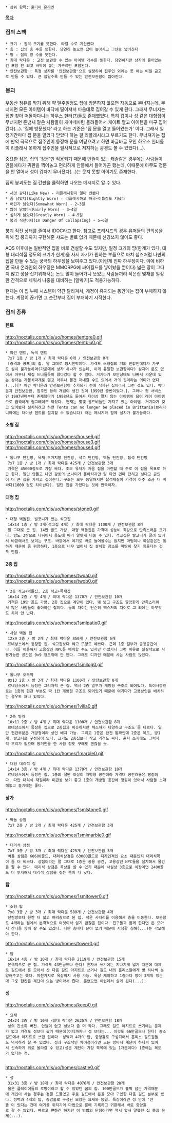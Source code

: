  * 상위 항목: [[울티마 온라인]]

[[목차]]

=== 집의 스펙 ===
 * 크기 : 집의 크기를 뜻한다. 타일 수로 계산한다
 * 층 : 집의 층 수를 뜻한다. 당연히 높으면 집이 높아지고 그만큼 넓어진다
 * 방 : 집의 방 수를 뜻한다.
 * 최대 락다운 : 고정 보관할 수 있는 아이템 개수를 뜻한다. 당연하지만 상자에 들어있는건 포함 안 되고 바닥에 놓는 가구류만 포함된다.
 * 안전보관함 : 특정 상자를 '안전보관함'으로 설정하여 집주인 외에는 못 여는 비밀 금고로 만들 수 있다. 큰 집일수록 만들 수 있는 안전보관함이 많아진다.

=== 붕괴 ===
부동산 점유를 막기 위해 약 일주일정도 집에 방문하지 않으면 자동으로 무너지는데, 무너지면 모든 아이템이 바닥에 떨어져서 마음대로 집어갈 수 있게 된다. 그래서 무너지는 집만 찾아 떠돌아다니는 하우스 헌터(?)들도 존재했었다. 특히 킵이나 성 같은 대형집이 무너지면 돈냄새 맡은 사람들이 개미떼처럼 몰려들어서 게이트 열고 아이템을 마구 집어간다(...). '집에 방문했다' 라고 하는 기준은 '집 문을 열고 들어왔는가' 이다. 그래서 일정기간마다 집 문을 열었다 닫았다 하는 걸 리플래시라고 부르기도 한다. 무너져가는 집에 만약 극적으로 집주인이 등장해 문을 여닫으려고 하면 바글바글 모인 하우스 헌터들이 리플래시 못하게 집주인을 필사적으로 저지하는 광경도 볼 수 있었다(...).

중요한 점은, 집의 '정문'만 적용되기 때문에 안뜰이 있는 캐슬같은 경우에는 사람들이 안뜰에다가 귀환을 찍어놓고 편리하게 안뜰에서 들어가곤 했는데, 이때문에 아무도 정문을 안 열어서 성이 갑자기 무너졌다(...)는 웃지 못할 이야기도 존재한다.

집의 붕괴도는 집 간판을 클릭하면 나오는 메시지로 알 수 있다.

 * 새것 같다(Like New) - 리플래시한지 얼마 안됐다
 * 좀 낡았다(Sightly Worn) - 리플래시하고 하루~이틀정도 지났다
 * 어딘가 낡았다(Somewhat Worn) - 2~3일
 * 많이 낡았다(Fairly Worn) - 3~4일
 * 심하게 낡았다(Greatly Worn) - 4~5일
 * 붕괴 직전이다(In Danger Of Collapsing) - 5~6일

붕괴 직전 상태를 줄여서 IDOC라고 한다. 참고로 프리샤드의 경우 유저들의 편의성을 위해 집 붕괴까지 구현해준 샤드는 별로 없기 때문에 신경쓰지 않아도 좋다.

AOS 이후에는 일반적인 집을 바로 건설할 수도 있지만, 일정 크기의 땅(한계가 있다, 대형 대리석집 정도의 크기가 한계)을 사서 자기가 원하는 부품으로 마치 심즈처럼 나만의 집을 만들 수 있는 궁극의 하우징을 보여주고 있다.(이런게 진짜 하우징이다. 이에 비하면 국내 온라인의 하우징은 MMORPG에 싸이월드를 넣어놨을 뿐이다)
넓은 땅이 그다지 많고 성을 짓기위해서는 돈도 많이 들어가니 뜻있는 사람들끼리 작은집 몇채를 일정한 간격으로 세워서 나중을 대비하는 [알박기]도 적용가능하다. 

현재는 이 집 부패 시스템이 약간 달라져서, 계정이 유지되는 동안에는 집이 부패하지 않는다. 계정이 끊기면 그 순간부터 집이 부패하기 시작한다.

=== 집의 종류 ===
==== 텐트 ====
http://noctalis.com/dis/uo/homes/tentgre0.gif http://noctalis.com/dis/uo/homes/tentblu0.gif
 * 파란 텐트, 녹색 텐트
  7x7 1층 / 방 1개 / 최대 락다운 0개 / 안전보관함 0개
  [충격과 공포]의 집. 말 그대로 임시천막이다. 가격도 소형집의 거의 반값인데다가 가구도 설치 불가능하며(가운데에 상자 하나가 있는데, 이게 유일한 보관함이다) 심지어 문도 없어서 아무나 제집 드나들듯이 왔다갔다 할 수 있다. 거기다가 보안상태도 나빠서 가운데 있는 상자는 자물쇠따개로 열고 아무나 물건 꺼내갈 수도 있어서 거의 집이라는 의미가 없다(...)[* 이건 락다운과 안전보관함이 추가되기 전에 삭제된 집이라서 그런 것도 있다. 락다운과 안전보관함, 집주인 등의 개념이 생긴 것이 1999년 중반이었다.]. 그러나 첫 서비스인 1997년때부터 존재했다가 1998년도 들어서 더이상 팔지 않는 아이템이 되어 레어 아이템으로 급격하게 업그레이드 되었다. 현재는 몇몇 올드비들만 가지고 있는 아이템. 거기다가 갖고 있어봤자 설치하려고 하면 Tents can no longer be placed in Brittania(브리타니아에는 더이상 텐트를 설치할 수 없습니다) 라는 메시지와 함께 설치가 불가능하다.

==== 소형 집 ====
http://noctalis.com/dis/uo/homes/house6.gif http://noctalis.com/dis/uo/homes/house3.gif http://noctalis.com/dis/uo/homes/house4.gif
 * 통나무 단칸방, 목재 초가지붕 단칸방, 석고 단칸방, 벽돌 단칸방, 잡석 단칸방
  7x7 1층 / 방 1개 / 최대 락다운 425개 / 안전보관함 3개
  가격은 45000정도로 가장 싸다. 초보 유저가 처음 집을 마련할 때 주로 이 집을 목표로 하곤 한다. 일단 만들고 나면 감동의 쓰나미가 몰아치지만 말 타면 견마 잡히고 싶다고 곧있어 더 큰 집을 가지고 싶어진다. 구조는 모두 동일하지만 잡석재질이 가격이 아주 조금 더 비싸다(1000 정도 차이난다). 일단 집을 가졌다는 것에 만족하자.

==== 대형 집 ====
http://noctalis.com/dis/uo/homes/stone0.gif
 * 대형 벽돌집, 발코니가 있는 석고집
  14x14 1층 / 방 3개(석고집 4개) / 최대 락다운 1100개 / 안전보관함 8개
  말 그대로 큰 집. 14만 골드 가량. 대형 벽돌집은 가격대 성능비 최강으로 만족스러운 크기다. 방도 3칸으로 나뉘어서 용도에 따라 알맞게 나눌 수 있다. 석고집은 발코니가 딸려 있어서 바깥에서도 보이는 구조. 바깥에서 여기로 바로 들어올수는 없지만 마법이나 화살같은건 통하기 때문에 좀 위험하다. 1층으로 너무 넓어서 집 설치할 장소를 마땅히 찾기 힘들다는 것도 단점.

==== 2층 집 ====
http://noctalis.com/dis/uo/homes/twoa0.gif http://noctalis.com/dis/uo/homes/twob0.gif
 * 2층 석고+벽돌집, 2층 석고+목재집
  16x14 2층 / 방 4개 / 최대 락다운 1370개 / 안전보관함 10개
  가격은 19만 골드 가량. 2층 집으로 계단이 있다. 꽤 넓고 구조도 깔끔한게 만족스러워서 많은 사람들이 좋아하던 집이다. 둘의 차이는 단순히 텍스쳐의 차이로 그 외에는 아무것도 차이 안 난다.

http://noctalis.com/dis/uo/homes/1smlpatio0.gif
 * 사암 벽돌 집
  12x9 2층 / 방 2개 / 최대 락다운 850개 / 안전보관함 6개
  르네상스에서 등장한 집. 석고집보다 싸고 모양도 예쁘다. 근데 1층 일부가 공용공간이다. 이를 이용해서 고용상인 NPC를 배치할 수도 있지만 어쨌거나 그런 이유로 실질적으로 사용가능한 공간은 9x9 정도밖에 안 된다. 그래도 디자인 때문에 사는 사람도 많았다.
 
http://noctalis.com/dis/uo/homes/1smllog0.gif
 * 통나무 오두막
  8x13 2층 / 방 3개 / 최대 락다운 1100개 / 안전보관함 8개
  르네상스에서 등장한 그럭저럭 큰 집. 역시 2층 일부가 개방형 구조로 되어있다. 특이사항으로는 1층의 현관 부분도 딱 1칸 개방형 구조로 되어있기 때문에 여기다가 고용상인을 배치하는 경우도 꽤나 있었다.

http://noctalis.com/dis/uo/homes/1villa0.gif
 * 2층 빌라
  10x11 2층 / 방 4개 / 최대 락다운 1100개 / 안전보관함 8개
  르네상스에서 등장한 집으로 2층집과 비슷하지만 텍스쳐가 다양하고 구조도 좀 다르다. 일단 현관부분은 개방형이라 상인 배치 가능. 그리고 1층은 완전 통짜인데 2층은 복도, 방1개, 발코니로 구성되어 있다. 크기도 2층집보다 작고 가격도 싸다. 혼자 쓰기에도 그럭저럭 무리가 없으며 동거인을 한 사람 정도 구해도 괜찮을 듯. 

http://noctalis.com/dis/uo/homes/1marble0.gif
 * 대형 대리석 집
  14x14 3층 / 방 4개 / 최대 락다운 1370개 / 안전보관함 10개
  르네상스에서 등장한 집. 1층의 절반 이상이 개방형 공간이라 가격대 공간효율은 빵점이다. 다만 대리석 재질이라 미관상 보기 좋고 1층의 개방형 공간에 정원이 있어서 사람들 초대해놓고 놀기에는 좋다. 

==== 상가 ====
http://noctalis.com/dis/uo/homes/1smlstone0.gif
 * 벽돌 상점
  7x7 2층 / 방 2개 / 최대 락다운 425개 / 안전보관함 3개 

http://noctalis.com/dis/uo/homes/1smlmarble0.gif
 * 대리석 상점
  7x7 3층 / 방 3개 / 최대 락다운 425개 / 안전보관함 3개  
  벽돌 상점은 60600골드, 대리석상점은 63000골드로 디자인적인 요소 때문인지 대리석쪽이 좀 더 비싸다. 상점이라는 말 그대로 1층은 공용 공간, 고용상인 NPC들을 설치해서 물건을 팔 수 있다. 대리석 상점은 옥상을 쓸 수 있기 때문에 사실상 3층으로 이왕이면 2400골드 더 투자해서 대리석 상점을 짓는 쪽이 더 낫다.

==== 탑 ====
http://noctalis.com/dis/uo/homes/1smltower0.gif
 * 소형 탑
  7x8 3층 / 방 3개 / 최대 락다운 580개 / 안전보관함 4개
  단칸방보다 한칸 더 넓고 여러층으로 된 집. 작은 사다리를 이용해서 층을 이동한다. 보관함도 4개라는 점에서 본격적으로 여럿이서 살기 괜찮은 집이다. 친구들과 함께 한다면 돈 모아서 산다음 함께 살 수도 있겠다. 다만 층마다 문이 없기 때문에 사생활 침해(...)는 각오해야 한다.

http://noctalis.com/dis/uo/homes/tower0.gif
 * 탑
  16x14 4층 / 방 10개 / 최대 락다운 2119개 / 안전보관함 15개
  본격적으로 큰 집. 가격도 43만골드나 한다! 혼자서 쓰기에는 지나치게 넓기 때문에 대체로 길드에서 돈 모아서 산 다음 길드 아지트로 쓰거나 길드 내의 홈리스들에게 방 하나씩 분양해주고는 했다. 마찬가지로 옥상까지 사용 가능. 옥상 제외하고 1층마다 방이 3개씩 있는데 그중 한칸은 계단이 있는 방이라서 좁다. 운없으면 이런데서 살게 된다(...).

==== 성 ====
http://noctalis.com/dis/uo/homes/keep0.gif
 * 요새
  24x24 3층 / 방 10개 /최대 락다운 2625개 / 안전보관함 18개
  성의 간소화 버전. 안뜰이 없고 성보다 좀 더 작다. 그래도 길드 아지트로 쓰기에는 문제가 없고 가격도 성보다 쌌기 때문에(어디까지나 성 보다는... 이것도 66만골드나 한다) 중소길드에서 아지트로 쓰던 집이다. 성벽과 4개의 탑, 중앙홀로 구성되어서 홈리스 길드원들도 넉넉하게 살 수 있었다. 성과 구조적인 차이점이라면 모든 방마다 계단이 하나씩 있어서 신속하게 위로 올라갈 수 있고(성은 계단이 가장 북쪽에 있는 1개뿐이다) 1층에는 복도가 없다는 점.
  
http://noctalis.com/dis/uo/homes/castle0.gif
 * 성
  31x31 3층 / 방 18개 / 최대 락다운 4076개 / 안전보관함 28개
  울온 플레이어들의 로망이라고 할 수 있었던 꿈의 집. 100만골드가 훌쩍 넘는 가격때문에 개인이 사는 경우는 정말 드물었고 주로 길드에서 돈을 모아 구입한 다음 길드 본부로 썼다. 성벽과 4개의 탑, 중앙홀로 구성된 모양은 요새와 동일. 특징이라면 성 안에 '안뜰'이 있다는 건데 여기를 위치기억 마법으로 룬에 기록하고 귀환해서 바로 중앙홀로 갈 수 있었다. 빠르고 편하긴 하지만 이 방법의 단점이라면 역시 앞서 말했던 집 붕괴 문제(...).
